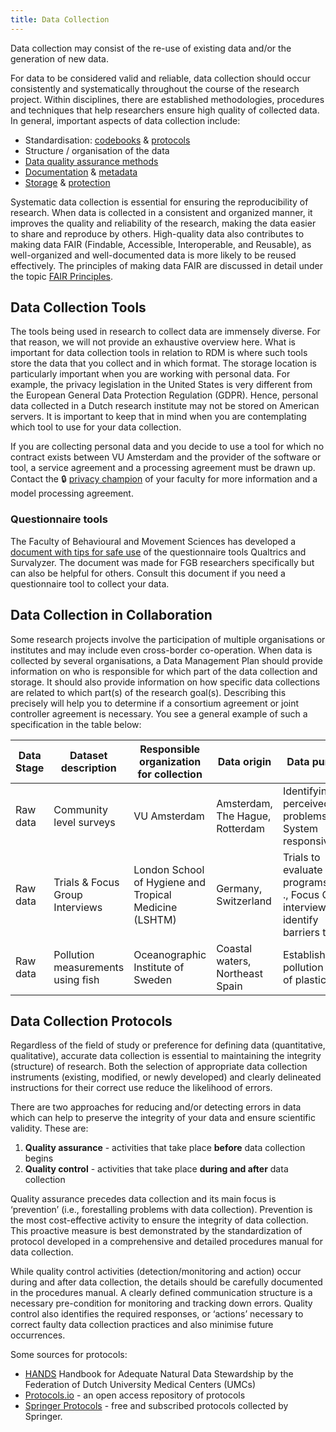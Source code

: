 ```yaml
---
title: Data Collection
---
```


Data collection may consist of the re-use of existing data and/or the generation of new data.

For data to be considered valid and reliable, data collection should occur consistently and systematically throughout the course of the research project. Within disciplines, there are established methodologies, procedures and techniques that help researchers ensure high quality of collected data. In general, important aspects of data collection include:

* Standardisation: [codebooks](../topics/data-documentation.qmd#codebooks) & [protocols](#data-collection-protocols)
* Structure / organisation of the data
* [Data quality assurance methods](../guides/process-and-analyse.qmd#data-processing)
* [Documentation](../topics/data-documentation.qmd) & [metadata](../topics/metadata.qmd)
* [Storage](../topics/data-storage.qmd) & [protection](../topics/data-protection.qmd)

Systematic data collection is essential for ensuring the reproducibility of research. When data is collected in a consistent and organized manner, it improves the quality and reliability of the research, making the data easier to share and reproduce by others. High-quality data also contributes to making data FAIR (Findable, Accessible, Interoperable, and Reusable), as well-organized and well-documented data is more likely to be reused effectively. The principles of making data FAIR are discussed in detail under the topic [FAIR Principles](../topics/fair-principles.qmd).

## Data Collection Tools

The tools being used in research to collect data are immensely diverse. For that reason, we will not provide an exhaustive overview here. What is important for data collection tools in relation to RDM is where such tools store the data that you collect and in which format. The storage location is particularly important when you are working with personal data. For example, the privacy legislation in the United States is very different from the European General Data Protection Regulation (GDPR). Hence, personal data collected in a Dutch research institute may not be stored on American servers. It is important to keep that in mind when you are contemplating which tool to use for your data collection.

If you are collecting personal data and you decide to use a tool for which no contract exists between VU Amsterdam and the provider of the software or tool, a service agreement and a processing agreement must be drawn up. Contact the 🔒 [privacy champion](https://vu.nl/en/employee/privacy-and-information-security/privacy-champions-information) of your faculty for more information and a model processing agreement.

### Questionnaire tools

The Faculty of Behavioural and Movement Sciences has developed a [document with tips for safe use](https://fgb-rdm.nl/rdm/tools/SecureUseOfQuestionnaireTools.html) of the questionnaire tools Qualtrics and Survalyzer. The document was made for FGB researchers specifically but can also be helpful for others. Consult this document if you need a questionnaire tool to collect your data.

## Data Collection in Collaboration

Some research projects involve the participation of multiple organisations or institutes and may include even cross-border co-operation. When data is collected by several organisations, a Data Management Plan should provide information on who is responsible for which part of the data collection and storage. It should also provide information on how specific data collections are related to which part(s) of the research goal(s). Describing this precisely will help you to determine if a consortium agreement or joint controller agreement is necessary. You see a general example of such a specification in the table below:

| Data Stage | Dataset description                 | Responsible organization for collection                | Data origin                     | Data purpose                                                                               |
|------------|-------------------------------------|--------------------------------------------------------|---------------------------------|--------------------------------------------------------------------------------------------|
| Raw data   | Community level surveys             | VU Amsterdam                           | Amsterdam, The Hague, Rotterdam | Identifying perceived problems, System responsiveness                                      |
| Raw data   | Trials &amp; Focus Group Interviews | London School of Hygiene and Tropical Medicine (LSHTM) | Germany, Switzerland            | Trials to evaluate programs on . . ., Focus Group interviews to identify barriers to . . . |
| Raw data   | Pollution measurements using fish   | Oceanographic Institute of Sweden                      | Coastal waters, Northeast Spain | Establish pollution levels of plastic                                                      |

## Data Collection Protocols

Regardless of the field of study or preference for defining data (quantitative, qualitative), accurate data collection is essential to maintaining the integrity (structure) of research. Both the selection of appropriate data collection instruments (existing, modified, or newly developed) and clearly delineated instructions for their correct use reduce the likelihood of errors.

There are two approaches for reducing and/or detecting errors in data which can help to preserve the integrity of your data and ensure scientific validity. These are:

1. **Quality assurance** - activities that take place **before** data collection begins
2. **Quality control** - activities that take place **during and after** data collection

Quality assurance precedes data collection and its main focus is 'prevention' (i.e., forestalling problems with data collection). Prevention is the most cost-effective activity to ensure the integrity of data collection. This proactive measure is best demonstrated by the standardization of protocol developed in a comprehensive and detailed procedures manual for data collection.

While quality control activities (detection/monitoring and action) occur during and after data collection, the details should be carefully documented in the procedures manual. A clearly defined communication structure is a necessary pre-condition for monitoring and tracking down errors. Quality control also identifies the required responses, or ‘actions’ necessary to correct faulty data collection practices and also minimise future occurrences.

Some sources for protocols:

* [HANDS](https://data4lifesciences.nl/hands2/data-stewardship/) Handbook for Adequate Natural Data Stewardship by the Federation of Dutch University Medical Centers (UMCs)
* [Protocols.io](https://www.protocols.io/) - an open access repository of protocols
* [Springer Protocols](https://experiments.springernature.com/) - free and subscribed protocols collected by Springer.
